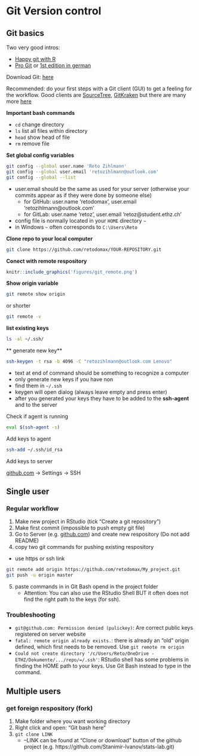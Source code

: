 # Git Version control


## Git basics

Two very good intros:

- [Happy git with R](https://happygitwithr.com/)
- [Pro Git](https://git-scm.com/book/en/v2) or [1st edition in german](https://git-scm.com/book/de/v1)

Download Git: [here](https://git-scm.com/downloads)

Recommended: do your first steps with a Git client (GUI) to get a feeling for the workflow. Good clients are [SourceTree](https://www.sourcetreeapp.com/), [GitKraken](https://www.gitkraken.com/) but there are many more [here](https://git-scm.com/downloads/guis)

**Important bash commands**

* `cd` change directory
* `ls` list all files within directory
* `head` show head of file
* `rm` remove file

**Set global config variables**

``` bash
git config --global user.name 'Reto Zihlmann'
git config --global user.email 'retozihlmann@outlook.com'
git config --global --list
```
- user.email should be the same as used for your server (otherwise your commits appear as if they were done by someone else)
    - for GitHub: user.name 'retodomax', user.email 'retozihlmann@outlook.com'
    - for GitLab: user.name 'retoz', user.email 'retoz@student.ethz.ch'
- config file is normally located in your `HOME` directory `~`
- in Windows `~` often corresponds to `C:\Users\Reto`



**Clone repo to your local computer**

``` bash
git clone https://github.com/retodomax/YOUR-REPOSITORY.git
```

**Conect with remote respository**
```r
knitr::include_graphics('figures/git_remote.png')
```


**Show origin variable**

``` bash
git remote show origin
```

or shorter

``` bash
git remote -v
```

**list existing keys**
``` bash
ls -al ~/.ssh/
```


** generate new key**

```bash
ssh-keygen -t rsa -b 4096 -C "retozihlmann@outlook.com Lenovo"
```

- text at end of command should be something to recognize a computer
- only generate new keys if you have non
- find them in `~/.ssh`
- keygen will open dialog (always leave empty and press enter)
- after you generated your keys they have to be added to the **ssh-agent** and to the server

Check if agent is running

``` bash
eval $(ssh-agent -s)
```

Add keys to agent

``` bash
ssh-add ~/.ssh/id_rsa
```

Add keys to server

[github.com](www.github.com) -> Settings -> SSH



## Single user

### Regular workflow

1. Make new project in RStudio (tick "Create a git repository")
2. Make first commit (impossible to push empty git file)
3. Go to Server (e.g. [github.com](www.github.com)) and create new respository (Do not add README)
4. copy two git commands for pushing existing respository
  - use https or ssh link

``` bash
git remote add origin https://github.com/retodomax/My_project.git
git push -u origin master
```
5. paste commands in in Git Bash opend in the project folder
    - Attention: You can also use the RStudio Shell BUT it often does not find the right path to the keys (for ssh).

### Troubleshooting

* `git@github.com: Permission denied (pulickey)`: Are correct public keys registered on server website
* `fatal: remote origin already exists.`: there is already an "old" origin defined, which first needs to be removed. Use `git remote rm origin`
* `Could not create directory '/c/Users/Reto/OneDrive - ETHZ/Dokumente/.../repo/=/.ssh'`: RStudio shell has some problems in finding the HOME path to your keys. Use Git Bash instead to type in the command.


## Multiple users

### get foreign respository (fork)


1. Make folder where you want working directory
2. Right click and open: "Git bash here"
3. `git clone LINK`
    - --LINK can be found at "Clone or download" button of the github project (e.g. https://github.com/Stanimir-Ivanov/stats-lab.git)




